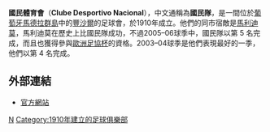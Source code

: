{{noteTA
|G1=足球
}}
{{Football club infobox
| clubname   = 國民隊<br />''C.D. Nacional "da Madeira"''
| image      = [[File:CD_Nacional_Funchal.png|180px]]
| fullname   = Clube Desportivo Nacional
| nickname   = ''Alvinegros'' <br />(The White-and-Black)
| founded    = 1910年
| ground     = [[雷艾維斯球場|雷艾維斯球場]]
| city       = [[豐沙爾|豐沙爾]]
| capacity   = 5,132
| chairman   = Rui Alves
| manager    = Manuel Machado
| league     = [[葡萄牙足球甲級聯賽|葡萄牙足球甲級聯賽]]
| season     = 2021–22
| position   = 葡甲，第 6 位
| pattern_la1=|pattern_b1=_parma1011h|pattern_ra1=|pattern_sh1=_nacional1011h|pattern_so1=_colocolo11a
| leftarm1=FFFFFF|body1=FFFFFF|rightarm1=FFFFFF|shorts1=000000|socks1=000000
| pattern_la2=_nacional1011a|pattern_b2=_nacional1011a|pattern_ra2=_nacional1011a|pattern_sh2=_black_sides
| leftarm2=000000|body2=000000|rightarm2=000000|shorts2=FFFFFF|socks2=000000
}}

'''國民體育會'''（'''Clube Desportivo Nacional'''），中文通稱為'''國民隊'''，是一間位於[[葡萄牙|葡萄牙]][[馬德拉群島|馬德拉群島]]中的[[豐沙爾|豐沙爾]]的足球會，於1910年成立。他們的同市宿敵是[[馬利迪莫|馬利迪莫]]，馬利迪莫在歷史上比國民隊成功，不過2005–06球季中，國民隊以第 5 名完成，而且也獲得參與[[歐洲足協杯|歐洲足協杯]]的資格。2003–04球季是他們表現最好的一季，他們以第 4 名完成。

== 外部連結 ==
* [http://www.nacional-da-madeira.com/ 官方網站]{{Wayback|url=http://www.nacional-da-madeira.com/ |date=20201219034130 }}

{{葡萄牙超級足球聯賽}}
[[Category:葡萄牙足球俱樂部|N]]
[[Category:1910年建立的足球俱樂部|Category:1910年建立的足球俱樂部]]